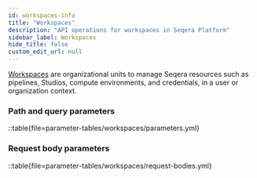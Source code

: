 ```yaml
---
id: workspaces-info
title: "Workspaces"
description: "API operations for workspaces in Seqera Platform"
sidebar_label: Workspaces
hide_title: false
custom_edit_url: null
---
```



[Workspaces](https://docs.seqera.io/platform-cloud/orgs-and-teams/workspace-management) are organizational units to manage Seqera resources such as pipelines, Studios, compute environments, and credentials, in a user or organization context.

### Path and query parameters 

::table{file=parameter-tables/workspaces/parameters.yml}

### Request body parameters 

::table{file=parameter-tables/workspaces/request-bodies.yml}